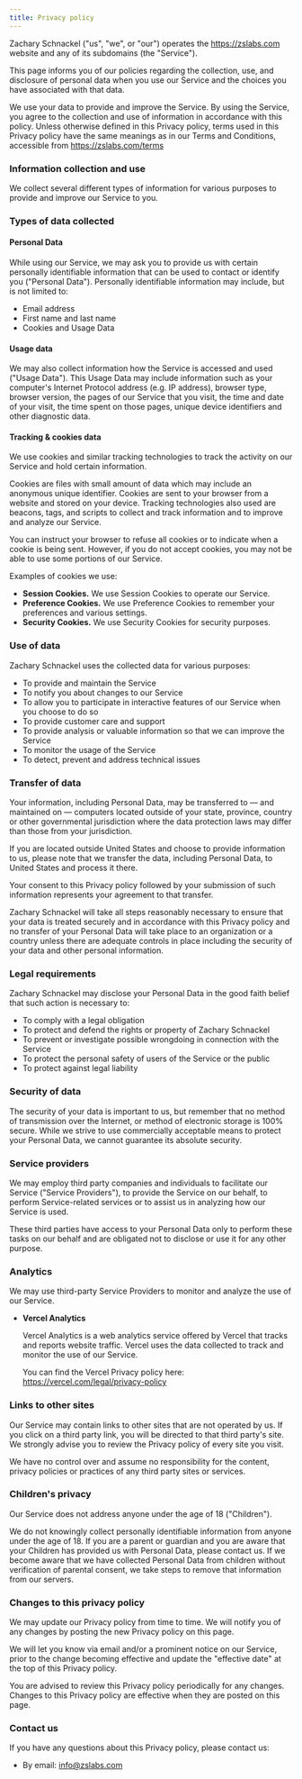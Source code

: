 ```yaml
---
title: Privacy policy
---
```


Zachary Schnackel ("us", "we", or "our") operates the https://zslabs.com website and any of its subdomains (the "Service").

This page informs you of our policies regarding the collection, use, and disclosure of personal data when you use our Service and the choices you have associated with that data.

We use your data to provide and improve the Service. By using the Service, you agree to the collection and use of information in accordance with this policy. Unless otherwise defined in this Privacy policy, terms used in this Privacy policy have the same meanings as in our Terms and Conditions, accessible from https://zslabs.com/terms

### Information collection and use

We collect several different types of information for various purposes to provide and improve our Service to you.

### Types of data collected

#### Personal Data

While using our Service, we may ask you to provide us with certain personally identifiable information that can be used to contact or identify you ("Personal Data"). Personally identifiable information may include, but is not limited to:

- Email address
- First name and last name
- Cookies and Usage Data

#### Usage data

We may also collect information how the Service is accessed and used ("Usage Data"). This Usage Data may include information such as your computer's Internet Protocol address (e.g. IP address), browser type, browser version, the pages of our Service that you visit, the time and date of your visit, the time spent on those pages, unique device identifiers and other diagnostic data.

#### Tracking & cookies data

We use cookies and similar tracking technologies to track the activity on our Service and hold certain information.

Cookies are files with small amount of data which may include an anonymous unique identifier. Cookies are sent to your browser from a website and stored on your device. Tracking technologies also used are beacons, tags, and scripts to collect and track information and to improve and analyze our Service.

You can instruct your browser to refuse all cookies or to indicate when a cookie is being sent. However, if you do not accept cookies, you may not be able to use some portions of our Service.

Examples of cookies we use:

- **Session Cookies.** We use Session Cookies to operate our Service.
- **Preference Cookies.** We use Preference Cookies to remember your preferences and various settings.
- **Security Cookies.** We use Security Cookies for security purposes.

### Use of data

Zachary Schnackel uses the collected data for various purposes:

- To provide and maintain the Service
- To notify you about changes to our Service
- To allow you to participate in interactive features of our Service when you choose to do so
- To provide customer care and support
- To provide analysis or valuable information so that we can improve the Service
- To monitor the usage of the Service
- To detect, prevent and address technical issues

### Transfer of data

Your information, including Personal Data, may be transferred to — and maintained on — computers located outside of your state, province, country or other governmental jurisdiction where the data protection laws may differ than those from your jurisdiction.

If you are located outside United States and choose to provide information to us, please note that we transfer the data, including Personal Data, to United States and process it there.

Your consent to this Privacy policy followed by your submission of such information represents your agreement to that transfer.

Zachary Schnackel will take all steps reasonably necessary to ensure that your data is treated securely and in accordance with this Privacy policy and no transfer of your Personal Data will take place to an organization or a country unless there are adequate controls in place including the security of your data and other personal information.

### Legal requirements

Zachary Schnackel may disclose your Personal Data in the good faith belief that such action is necessary to:

- To comply with a legal obligation
- To protect and defend the rights or property of Zachary Schnackel
- To prevent or investigate possible wrongdoing in connection with the Service
- To protect the personal safety of users of the Service or the public
- To protect against legal liability

### Security of data

The security of your data is important to us, but remember that no method of transmission over the Internet, or method of electronic storage is 100% secure. While we strive to use commercially acceptable means to protect your Personal Data, we cannot guarantee its absolute security.

### Service providers

We may employ third party companies and individuals to facilitate our Service ("Service Providers"), to provide the Service on our behalf, to perform Service-related services or to assist us in analyzing how our Service is used.

These third parties have access to your Personal Data only to perform these tasks on our behalf and are obligated not to disclose or use it for any other purpose.

### Analytics

We may use third-party Service Providers to monitor and analyze the use of our Service.

- **Vercel Analytics**

  Vercel Analytics is a web analytics service offered by Vercel that tracks and reports website traffic. Vercel uses the data collected to track and monitor the use of our Service.

  You can find the Vercel Privacy policy here: https://vercel.com/legal/privacy-policy

### Links to other sites

Our Service may contain links to other sites that are not operated by us. If you click on a third party link, you will be directed to that third party's site. We strongly advise you to review the Privacy policy of every site you visit.

We have no control over and assume no responsibility for the content, privacy policies or practices of any third party sites or services.

### Children's privacy

Our Service does not address anyone under the age of 18 ("Children").

We do not knowingly collect personally identifiable information from anyone under the age of 18. If you are a parent or guardian and you are aware that your Children has provided us with Personal Data, please contact us. If we become aware that we have collected Personal Data from children without verification of parental consent, we take steps to remove that information from our servers.

### Changes to this privacy policy

We may update our Privacy policy from time to time. We will notify you of any changes by posting the new Privacy policy on this page.

We will let you know via email and/or a prominent notice on our Service, prior to the change becoming effective and update the "effective date" at the top of this Privacy policy.

You are advised to review this Privacy policy periodically for any changes. Changes to this Privacy policy are effective when they are posted on this page.

### Contact us

If you have any questions about this Privacy policy, please contact us:

- By email: info@zslabs.com
